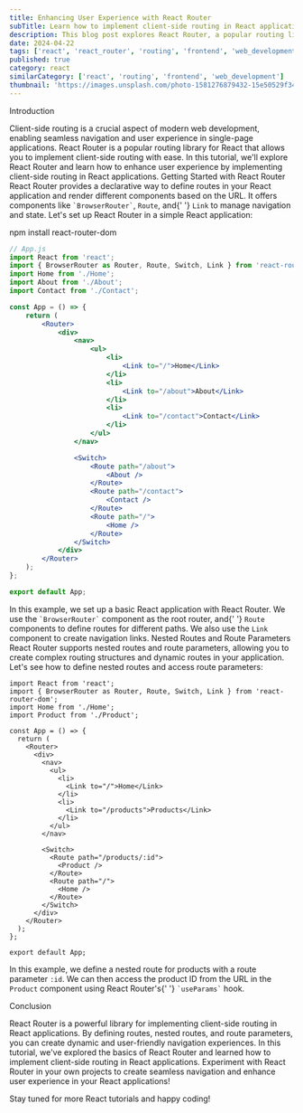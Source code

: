 ```yaml
---
title: Enhancing User Experience with React Router
subTitle: Learn how to implement client-side routing in React applications
description: This blog post explores React Router, a popular routing library for React, and demonstrates how to implement client-side routing to enhance user experience in web applications.
date: 2024-04-22
tags: ['react', 'react_router', 'routing', 'frontend', 'web_development']
published: true
category: react
similarCategory: ['react', 'routing', 'frontend', 'web_development']
thumbnail: 'https://images.unsplash.com/photo-1581276879432-15e50529f34b?q=80&w=2070&auto=format&fit=crop&ixlib=rb-4.0.3&ixid=M3wxMjA3fDB8MHxwaG90by1wYWdlfHx8fGVufDB8fHx8fA%3D%3D'
---
```


<Heading type="danger">Introduction</Heading>

<Paragraph>
    Client-side routing is a crucial aspect of modern web development, enabling
    seamless navigation and user experience in single-page applications. React
    Router is a popular routing library for React that allows you to implement
    client-side routing with ease. In this tutorial, we'll explore React Router
    and learn how to enhance user experience by implementing client-side routing
    in React applications.
</Paragraph>
<Heading>Getting Started with React Router</Heading>

<Paragraph>
    React Router provides a declarative way to define routes in your React
    application and render different components based on the URL. It offers
    components like <code>`BrowserRouter`</code>, <code>Route</code>, and{' '}
    <code>Link</code> to manage navigation and state.
</Paragraph>
<Paragraph>Let's set up React Router in a simple React application:</Paragraph>

<CallOut>npm install react-router-dom</CallOut>

```jsx
// App.js
import React from 'react';
import { BrowserRouter as Router, Route, Switch, Link } from 'react-router-dom';
import Home from './Home';
import About from './About';
import Contact from './Contact';

const App = () => {
    return (
        <Router>
            <div>
                <nav>
                    <ul>
                        <li>
                            <Link to="/">Home</Link>
                        </li>
                        <li>
                            <Link to="/about">About</Link>
                        </li>
                        <li>
                            <Link to="/contact">Contact</Link>
                        </li>
                    </ul>
                </nav>

                <Switch>
                    <Route path="/about">
                        <About />
                    </Route>
                    <Route path="/contact">
                        <Contact />
                    </Route>
                    <Route path="/">
                        <Home />
                    </Route>
                </Switch>
            </div>
        </Router>
    );
};

export default App;
```

<Paragraph>
    In this example, we set up a basic React application with React Router. We
    use the <code>`BrowserRouter`</code> component as the root router, and{' '}
    <code>Route</code> components to define routes for different paths. We also
    use the <code>Link</code> component to create navigation links.
</Paragraph>
<Heading>Nested Routes and Route Parameters</Heading>

<Paragraph>
    React Router supports nested routes and route parameters, allowing you to
    create complex routing structures and dynamic routes in your application.
</Paragraph>
<Paragraph>
    Let's see how to define nested routes and access route parameters:
</Paragraph>

```// App.js
import React from 'react';
import { BrowserRouter as Router, Route, Switch, Link } from 'react-router-dom';
import Home from './Home';
import Product from './Product';

const App = () => {
  return (
    <Router>
      <div>
        <nav>
          <ul>
            <li>
              <Link to="/">Home</Link>
            </li>
            <li>
              <Link to="/products">Products</Link>
            </li>
          </ul>
        </nav>

        <Switch>
          <Route path="/products/:id">
            <Product />
          </Route>
          <Route path="/">
            <Home />
          </Route>
        </Switch>
      </div>
    </Router>
  );
};

export default App;
```

<Paragraph>
    In this example, we define a nested route for products with a route
    parameter <code>:id</code>. We can then access the product ID from the URL
    in the <code>Product</code> component using React Router's{' '}
    <code>`useParams`</code> hook.
</Paragraph>

<Heading>Conclusion</Heading>

<Paragraph>
    React Router is a powerful library for implementing client-side routing in
    React applications. By defining routes, nested routes, and route parameters,
    you can create dynamic and user-friendly navigation experiences. In this
    tutorial, we've explored the basics of React Router and learned how to
    implement client-side routing in React applications.
</Paragraph>

<Paragraph>
    Experiment with React Router in your own projects to create seamless
    navigation and enhance user experience in your React applications!
</Paragraph>

Stay tuned for more React tutorials and happy coding!
